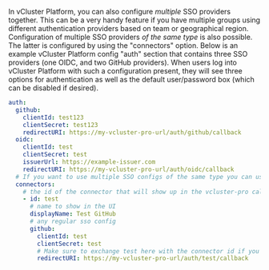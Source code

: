 In vCluster Platform, you can also configure _multiple_ SSO providers together. This can be a very handy feature if you
have multiple groups using different authentication providers based on team or geographical
region. Configuration of multiple SSO providers _of the same type_ is also possible.
The latter is configured by using the "connectors" option. Below is an example vCluster Platform config "auth"
section that contains three SSO providers (one OIDC, and two GitHub providers). When users log
into vCluster Platform with such a configuration present, they will see three options for authentication as
well as the default user/password box (which can be disabled if desired).

```yaml
auth:
  github:
    clientId: test123
    clientSecret: test123
    redirectURI: https://my-vcluster-pro-url/auth/github/callback
  oidc:
    clientId: test
    clientSecret: test
    issuerUrl: https://example-issuer.com
    redirectURI: https://my-vcluster-pro-url/auth/oidc/callback
  # If you want to use multiple SSO configs of the same type you can use the connectors option
  connectors:
    # the id of the connector that will show up in the vcluster-pro callback url
    - id: test
      # name to show in the UI
      displayName: Test GitHub
      # any regular sso config
      github:
        clientId: test
        clientSecret: test
        # Make sure to exchange test here with the connector id if you change that
        redirectURI: https://my-vcluster-pro-url/auth/test/callback
```
